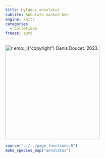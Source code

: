 ```yaml
---
title: Hylaeus annulatus
subtite: Annulate masked bee
engine: knitr
categories:
  - Colletidae
freeze: auto
---
```

[![`r emo::ji("copyright")` Denis Doucet. 2023.](https://inaturalist-open-data.s3.amazonaws.com/photos/296561284/large.jpg){height=300}](https://www.zoology.ubc.ca/entomology/main/Hymenoptera/Colletidae/Hylaeus%20annulatus.php)

```r
source("../../page_functions.R")
make_species_map("annulatus")
```
